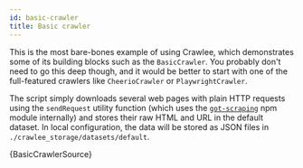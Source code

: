 ```yaml
---
id: basic-crawler
title: Basic crawler
---
```



This is the most bare-bones example of using Crawlee, which demonstrates some of its building blocks such as the <ApiLink to="basic-crawler/class/BasicCrawler">`BasicCrawler`</ApiLink>. You probably don't need to go this deep though, and it would be better to start with one of the full-featured crawlers
like <ApiLink to="cheerio-crawler/class/CheerioCrawler">`CheerioCrawler`</ApiLink> or <ApiLink to="playwright-crawler/class/PlaywrightCrawler">`PlaywrightCrawler`</ApiLink>.

The script simply downloads several web pages with plain HTTP requests using the <ApiLink to="basic-crawler/interface/BasicCrawlerCrawlingContext#sendRequest">`sendRequest`</ApiLink> utility function (which uses the [`got-scraping`](https://github.com/apify/got-scraping)
npm module internally) and stores their raw HTML and URL in the default dataset. In local configuration, the data will be stored as JSON files in
`./crawlee_storage/datasets/default`.

<CodeBlock className="language-js">
	{BasicCrawlerSource}
</CodeBlock>
